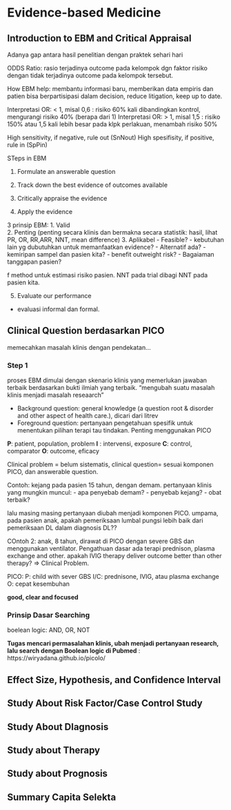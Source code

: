 # Evidence-based Medicine

## Introduction to EBM and Critical Appraisal

Adanya gap antara hasil penelitian dengan praktek sehari hari

ODDS Ratio: rasio terjadinya outcome pada kelompok dgn faktor risiko dengan tidak terjadinya outcome pada kelompok tersebut.

How EBM help: membantu informasi baru, memberikan data empiris dan patien bisa berpartisipasi dalam decision, reduce litigation, keep up to date.

Interpretasi OR: \< 1, misal 0,6 : risiko 60% kali dibandingkan kontrol, mengurangi risiko 40% (berapa dari 1) Interpretasi OR: \> 1, misal 1,5 : risiko 150% atau 1,5 kali lebih besar pada klpk perlakuan, menambah risiko 50%

High sensitivity, if negative, rule out (SnNout) High spesifisity, if positive, rule in (SpPin)

STeps in EBM

1.  Formulate an answerable question

2.  Track down the best evidence of outcomes available

3.  Critically appraise the evidence

4.  Apply the evidence

3 prinsip EBM: 1. Valid\
2. Penting (penting secara klinis dan bermakna secara statistik: hasil, lihat PR, OR, RR,ARR, NNT, mean difference) 3. Aplikabel - Feasible? - kebutuhan lain yg dubutuhkan untuk memanfaatkan evidence? - Alternatif ada? - kemiripan sampel dan pasien kita? - benefit outweight risk? - Bagaiaman tanggapan pasien?

f method untuk estimasi risiko pasien. NNT pada trial dibagi NNT pada pasien kita.

5.  Evaluate our performance

-   evaluasi informal dan formal.

## Clinical Question berdasarkan PICO

memecahkan masalah klinis dengan pendekatan...

### Step 1

proses EBM dimulai dengan skenario klinis yang memerlukan jawaban terbaik berdasarkan bukti ilmiah yang terbaik. "mengubah suatu masalah klinis menjadi masalah reseaarch"

-   Background question: general knowledge (a question root & disorder and other aspect of health care.), dicari dari litrev
-   Foreground question: pertanyaan pengetahuan spesifik untuk menentukan pilihan terapi tau tindakan. Penting menggunakan PICO

**P**: patient, population, problem **I** : intervensi, exposure **C**: control, comparator **O**: outcome, eficacy

Clinical problem = belum sistematis, clinical question= sesuai komponen PICO, dan answerable question.

Contoh: kejang pada pasien 15 tahun, dengan demam. pertanyaan klinis yang mungkin muncul: - apa penyebab demam? - penyebab kejang? - obat terbaik?

lalu masing masing pertanyaan diubah menjadi komponen PICO. umpama, pada pasien anak, apakah pemeriksaan lumbal pungsi lebih baik dari pemeriksaan DL dalam diagnosis DL??

COntoh 2: anak, 8 tahun, dirawat di PICO dengan severe GBS dan menggunakan ventilator. Pengathuan dasar ada terapi prednison, plasma exchange and other. apakah IVIG therapy deliver outcome better than other therapy? =\> Clinical Problem.

PICO: P: child with sever GBS I/C: prednisone, IVIG, atau plasma exchange O: cepat kesembuhan

**good, clear and focused**

### Prinsip Dasar Searching

boelean logic: AND, OR, NOT


**Tugas mencari permasalahan klinis, ubah menjadi pertanyaan research, lalu search dengan Boolean logic di Pubmed** : https://wiryadana.github.io/picolo/

## Effect Size, Hypothesis, and Confidence Interval

## Study About Risk Factor/Case Control Study

## Study About DIagnosis

## Study about Therapy

## Study about Prognosis

## Summary Capita Selekta
